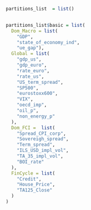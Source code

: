 

```r


partitions_list  = list()



```


```r

partitions_list$basic = list(
  Dom_Macro = list(
    "GDP",
    "state_of_economy_ind",
    "ue_gap"),
  Global = list(
    "gdp_us",
    "gdp_euro",
    "rate_euro",
    "rate_us",
    "US_term_spread",
    "SP500",
    "eurostoxx600",
    "VIX",
    "oecd_imp",
    "oil_p",
    "non_energy_p"
  ),
  Dom_FCI =  list(
    "Spread_CPI_corp",
    "Sovereigh_spread",
    "Term_spread",
    "ILS_USD_impl_vol",
    "TA_35_impl_vol",
    "BOI_rate"
  ),
  FinCycle = list(
    "Credit",
    "House_Price",
    "TA125_Close"
  )
)



```
